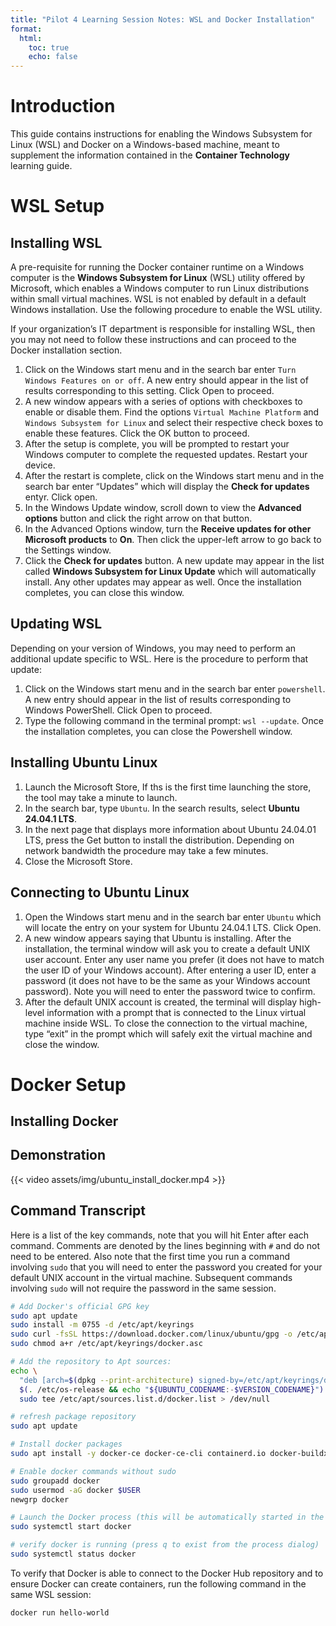```yaml
---
title: "Pilot 4 Learning Session Notes: WSL and Docker Installation"
format:
  html:
    toc: true
    echo: false
---
```


# Introduction

This guide contains instructions for enabling the Windows Subsystem for Linux (WSL) and Docker on a Windows-based machine, meant to supplement the information contained in the **Container Technology** learning guide.

# WSL Setup

## Installing WSL

A pre-requisite for running the Docker container runtime on a Windows computer is the **Windows Subsystem for Linux** (WSL) utility offered by Microsoft, which enables a Windows computer to run Linux distributions within small virtual machines. WSL is not enabled by default in a default Windows installation. Use the following procedure to enable the WSL utility.

::: {.callout-tip}
If your organization's IT department is responsible for installing WSL, then you may not need to follow these instructions and can proceed to the Docker installation section.
:::

1. Click on the Windows start menu and in the search bar enter `Turn Windows Features on or off`. A new entry should appear in the list of results corresponding to this setting. Click Open to proceed.
2. A new window appears with a series of options with checkboxes to enable or disable them. Find the options `Virtual Machine Platform` and `Windows Subsystem for Linux` and select their respective check boxes to enable these features. Click the OK button to proceed.
3. After the setup is complete, you will be prompted to restart your Windows computer to complete the requested updates. Restart your device.
4. After the restart is complete, click on the Windows start menu and in the search bar enter "Updates" which will display the **Check for updates** entyr. Click open.
5. In the Windows Update window, scroll down to view the **Advanced options** button and click the right arrow on that button.
6. In the Advanced Options window, turn the **Receive updates for other Microsoft products** to **On**. Then click the upper-left arrow to go back to the Settings window.
7. Click the **Check for updates** button. A new update may appear in the list called **Windows Subsystem for Linux Update** which will automatically install. Any other updates may appear as well. Once the installation completes, you can close this window.

## Updating WSL

Depending on your version of Windows, you may need to perform an additional update specific to WSL. Here is the procedure to perform that update:

1.  Click on the Windows start menu and in the search bar enter `powershell`. A new entry should appear in the list of results corresponding to Windows PowerShell. Click Open to proceed.
2. Type the following command in the terminal prompt: `wsl --update`. Once the installation completes, you can close the Powershell window.

## Installing Ubuntu Linux

1. Launch the Microsoft Store, If ths is the first time launching the store, the tool may take a minute to launch.
2. In the search bar, type `Ubuntu`. In the search results, select **Ubuntu 24.04.1 LTS**.
3. In the next page that displays more information about Ubuntu 24.04.01 LTS, press the Get button to install the distribution. Depending on network bandwidth the procedure may take a few minutes.
4. Close the Microsoft Store.

## Connecting to Ubuntu Linux

1. Open the Windows start menu and in the search bar enter `Ubuntu` which will locate the entry on your system for Ubuntu 24.04.1 LTS. Click Open.
2. A new window appears saying that Ubuntu is installing. After the installation, the terminal window will ask you to create a default UNIX user account. Enter any user name you prefer (it does not have to match the user ID of your Windows account). After entering a user ID, enter a password (it does not have to be the same as your Windows account password). Note you will need to enter the password twice to confirm.
3. After the default UNIX account is created, the terminal will display high-level information with a prompt that is connected to the Linux virtual machine inside WSL. To close the connection to the virtual machine, type "exit" in the prompt which will safely exit the virtual machine and close the window.

# Docker Setup

## Installing Docker

::: {.panel-tabset}
## Demonstration

{{< video assets/img/ubuntu_install_docker.mp4 >}}

## Command Transcript

Here is a list of the key commands, note that you will hit Enter after each command. Comments are denoted by the lines beginning with `#` and do not need to be entered. Also note that the first time you run a command involving `sudo` that you will need to enter the password you created for your default UNIX account in the virtual machine. Subsequent commands involving `sudo` will not require the password in the same session.

``` sh
# Add Docker's official GPG key
sudo apt update
sudo install -m 0755 -d /etc/apt/keyrings
sudo curl -fsSL https://download.docker.com/linux/ubuntu/gpg -o /etc/apt/keyrings/docker.asc
sudo chmod a+r /etc/apt/keyrings/docker.asc

# Add the repository to Apt sources:
echo \
  "deb [arch=$(dpkg --print-architecture) signed-by=/etc/apt/keyrings/docker.asc] https://download.docker.com/linux/ubuntu \
  $(. /etc/os-release && echo "${UBUNTU_CODENAME:-$VERSION_CODENAME}") stable" | \
  sudo tee /etc/apt/sources.list.d/docker.list > /dev/null

# refresh package repository
sudo apt update

# Install docker packages
sudo apt install -y docker-ce docker-ce-cli containerd.io docker-buildx-plugin docker-compose-plugin

# Enable docker commands without sudo
sudo groupadd docker
sudo usermod -aG docker $USER
newgrp docker

# Launch the Docker process (this will be automatically started in the VM in your future sessions)
sudo systemctl start docker

# verify docker is running (press q to exist from the process dialog)
sudo systemctl status docker
```
:::

To verify that Docker is able to connect to the Docker Hub repository and to ensure Docker can create containers, run the following command in the same WSL session:

``` bash
docker run hello-world
```


